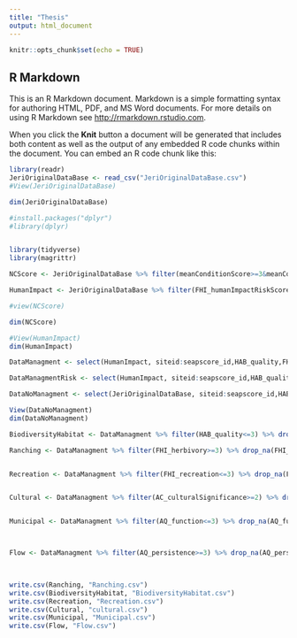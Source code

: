 ```yaml
---
title: "Thesis"
output: html_document
---
```


```r
knitr::opts_chunk$set(echo = TRUE)
```

## R Markdown

This is an R Markdown document. Markdown is a simple formatting syntax for authoring HTML, PDF, and MS Word documents. For more details on using R Markdown see <http://rmarkdown.rstudio.com>.

When you click the **Knit** button a document will be generated that includes both content as well as the output of any embedded R code chunks within the document. You can embed an R code chunk like this:


```r
library(readr)
JeriOriginalDataBase <- read_csv("JeriOriginalDataBase.csv")
#View(JeriOriginalDataBase)

dim(JeriOriginalDataBase)
```
```r
#install.packages("dplyr")
#library(dplyr)


library(tidyverse)
library(magrittr)

NCScore <- JeriOriginalDataBase %>% filter(meanConditionScore>=3&meanConditionScore<=5)

HumanImpact <- JeriOriginalDataBase %>% filter(FHI_humanImpactRiskScore>=2&FHI_humanImpactRiskScore<=4)

#view(NCScore)

dim(NCScore)

#View(HumanImpact)
dim(HumanImpact)


```

```r
DataManagment <- select(HumanImpact, siteid:seapscore_id,HAB_quality,FHI_herbivory,FHI_recreation,AC_culturalSignificance,AQ_function, AQ_persistence,FHI_humanImpactRiskScore,meanConditionScore)

DataManagmentRisk <- select(HumanImpact, siteid:seapscore_id,HAB_quality,HAB_qualityRisk,FHI_herbivory,FHI_herbivoryRisk,FHI_recreation,FHI_recreationRisk,AC_culturalSignificance,AC_culturalSignificanceRisk,AQ_function,AQ_functionRisk,AQ_persistence,AQ_persistenceRisk,FHI_humanImpactRiskScore,meanConditionScore)

```

```r
DataNoManagment <- select(JeriOriginalDataBase, siteid:seapscore_id,HAB_quality,FHI_herbivory,FHI_recreation,AC_culturalSignificance,AQ_function, AQ_persistence,meanConditionScore, meanConditionRiskScore,FHI_humanImpactRiskScore)
```


```r
View(DataNoManagment)
dim(DataNoManagment)
```
```r
BiodiversityHabitat <- DataManagment %>% filter(HAB_quality<=3) %>% drop_na(HAB_quality)

Ranching <- DataManagment %>% filter(FHI_herbivory>=3) %>% drop_na(FHI_herbivory)


Recreation <- DataManagment %>% filter(FHI_recreation<=3) %>% drop_na(FHI_recreation)


Cultural <- DataManagment %>% filter(AC_culturalSignificance>=2) %>% drop_na(AC_culturalSignificance)


Municipal <- DataManagment %>% filter(AQ_function<=3) %>% drop_na(AQ_function)



Flow <- DataManagment %>% filter(AQ_persistence>=3) %>% drop_na(AQ_persistence)

                         
```

```r
write.csv(Ranching, "Ranching.csv")
write.csv(BiodiversityHabitat, "BiodiversityHabitat.csv")
write.csv(Recreation, "Recreation.csv")
write.csv(Cultural, "cultural.csv")
write.csv(Municipal, "Municipal.csv")
write.csv(Flow, "Flow.csv")
```

